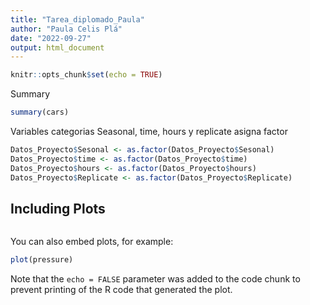 ```yaml
---
title: "Tarea_diplomado_Paula"
author: "Paula Celis Plá"
date: "2022-09-27"
output: html_document
---
```


```r
knitr::opts_chunk$set(echo = TRUE)
```

Summary

```r
summary(cars)
```

Variables categorias Seasonal, time, hours  y replicate asigna factor  

```r
Datos_Proyecto$Sesonal <- as.factor(Datos_Proyecto$Sesonal)
Datos_Proyecto$time <- as.factor(Datos_Proyecto$time)
Datos_Proyecto$hours <- as.factor(Datos_Proyecto$hours)
Datos_Proyecto$Replicate <- as.factor(Datos_Proyecto$Replicate)
```


## Including Plots

```r

```


You can also embed plots, for example:

```r
plot(pressure)
```

Note that the `echo = FALSE` parameter was added to the code chunk to prevent printing of the R code that generated the plot.
